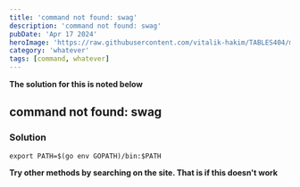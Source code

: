 ---
title: 'command not found: swag'
description: 'command not found: swag'
pubDate: 'Apr 17 2024'
heroImage: 'https://raw.githubusercontent.com/vitalik-hakim/TABLES404/main/error_b/misc.png'
category: 'whatever'
tags: [command, whatever]
---

**The solution for this is noted below**

## command not found: swag

### Solution

```whatever
export PATH=$(go env GOPATH)/bin:$PATH
```
**Try other methods by searching on the site. That is if this doesn't work**
